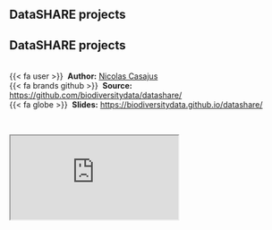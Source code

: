 ## DataSHARE projects {.unnumbered}


::: {.callout-note icon=true appearance="simple"}
## DataSHARE projects

<br />
{{< fa user >}} &nbsp;**Author:** [Nicolas Casajus](https://nicolascasajus.fr)<br/>
{{< fa brands github >}} &nbsp;**Source:** <https://github.com/biodiversitydata/datashare/><br/>
{{< fa globe >}} &nbsp;**Slides:** <https://biodiversitydata.github.io/datashare/>
:::


<br />

<div class="container">
  <iframe class="responsive-iframe" src="https://biodiversitydata.github.io/datashare"></iframe>
</div>
